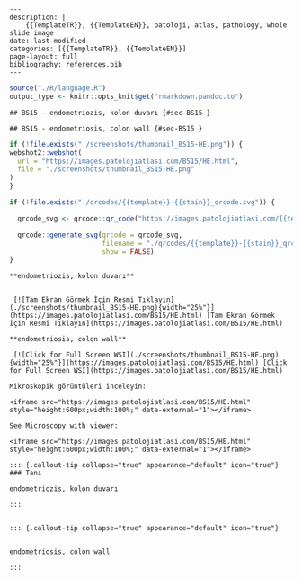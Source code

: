 

```comment
---
description: |
    {{TemplateTR}}, {{TemplateEN}}, patoloji, atlas, pathology, whole slide image
date: last-modified
categories: [{{TemplateTR}}, {{TemplateEN}}]
page-layout: full
bibliography: references.bib
---
```





```r
source("./R/language.R")
output_type <- knitr::opts_knit$get("rmarkdown.pandoc.to")
```


```asis
## BS15 - endometriozis, kolon duvarı {#sec-BS15 }
```


```asis
## BS15 - endometriosis, colon wall {#sec-BS15 }
```






```r
if (!file.exists("./screenshots/thumbnail_BS15-HE.png")) {
webshot2::webshot(
  url = "https://images.patolojiatlasi.com/BS15/HE.html",
  file = "./screenshots/thumbnail_BS15-HE.png"
)
}
```




```r
if (!file.exists("./qrcodes/{{template}}-{{stain}}_qrcode.svg")) {

  qrcode_svg <- qrcode::qr_code("https://images.patolojiatlasi.com/{{template}}/{{stain}}.html")

  qrcode::generate_svg(qrcode = qrcode_svg,
                       filename = "./qrcodes/{{template}}-{{stain}}_qrcode.svg",
                       show = FALSE)
}
```




 













:::: {.content-hidden when-format="pdf"}





::::





:::: {.content-visible when-format="pdf"}






::::


```asis

**endometriozis, kolon duvarı**


 [![Tam Ekran Görmek İçin Resmi Tıklayın](./screenshots/thumbnail_BS15-HE.png){width="25%"}](https://images.patolojiatlasi.com/BS15/HE.html) [Tam Ekran Görmek İçin Resmi Tıklayın](https://images.patolojiatlasi.com/BS15/HE.html)
```

```asis

**endometriosis, colon wall**

 [![Click for Full Screen WSI](./screenshots/thumbnail_BS15-HE.png){width="25%"}](https://images.patolojiatlasi.com/BS15/HE.html) [Click for Full Screen WSI](https://images.patolojiatlasi.com/BS15/HE.html)

```







:::: {.content-hidden when-format="pdf"}





::::





:::: {.content-visible when-format="pdf"}






::::












```asis
Mikroskopik görüntüleri inceleyin:

<iframe src="https://images.patolojiatlasi.com/BS15/HE.html" style="height:600px;width:100%;" data-external="1"></iframe>

```





```asis

See Microscopy with viewer:

<iframe src="https://images.patolojiatlasi.com/BS15/HE.html" style="height:600px;width:100%;" data-external="1"></iframe>

```











:::: {.content-hidden when-format="pdf"}





::::





:::: {.content-visible when-format="pdf"}






::::


```asis


::: {.callout-tip collapse="true" appearance="default" icon="true"}
### Tanı

endometriozis, kolon duvarı

:::


```


```asis


::: {.callout-tip collapse="true" appearance="default" icon="true"}


endometriosis, colon wall

:::

```



















